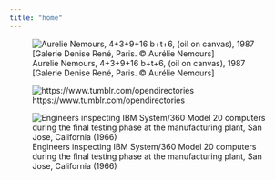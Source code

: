 ```yaml
---
title: "home"
---
```


![Aurelie Nemours, 4+3+9+16 b+t+6, (oil on canvas), 1987 [Galerie Denise René, Paris. © Aurélie Nemours]](https://64.media.tumblr.com/5b0ed83d2bf4df1886b5acc6bc8f827b/ce4426b99c90c6d0-8d/s640x960/c882cd7bae53bf071f26bd0385c35eb62bb35694.pnj)

![https://www.tumblr.com/opendirectories](https://64.media.tumblr.com/ef817e11f814578772ef8ef1f9cda68f/55d22a790ab16504-55/s500x750/3871c9409e4b4cb7516b893e5b5c758bc1b072aa.jpg)

![Engineers inspecting IBM System/360 Model 20 computers during the final testing phase at the manufacturing plant, San Jose, California (1966)](https://64.media.tumblr.com/b46bf940aa7708a0d38f0bbd012a8f9b/0d3d3f00851af7ed-b4/s640x960/5a8d803c0f913a542f276fee3266c5cc452a7001.jpg)
